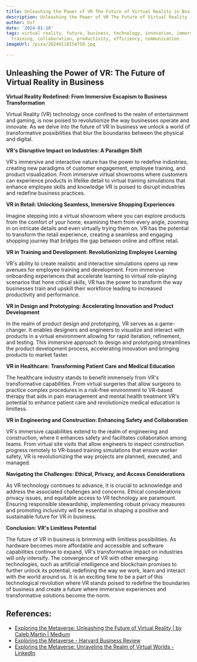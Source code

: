 ```yaml
---
title: Unleashing the Power of VR The Future of Virtual Reality in Business
description: Unleashing the Power of VR The Future of Virtual Reality in Business
author: Usf
date: '2024-01-10'
tags: virtual reality, future, business, technology, innovation, immersive, engagement,
  training, collaboration, productivity, efficiency, communication
imageUrl: /pixa/20240118154750.jpg

---
```

## Unleashing the Power of VR: The Future of Virtual Reality in  Business

**Virtual Reality Redefined: From Immersive  Escapism to Business  Transformation**

Virtual Reality (VR) technology once confined to the realm of entertainment and gaming, is now poised to revolutionize the way businesses operate and innovate.  As we delve into the future of VR in business we unlock a world  of transformative possibilities that blur the boundaries between the physical and digital.

**VR's Disruptive Impact on Industries: A Paradigm  Shift**

VR's immersive and interactive nature has the power to redefine industries, creating  new paradigms of customer engagement, employee training, and  product visualization. From immersive virtual showrooms  where customers can experience products in lifelike detail to virtual training simulations that enhance employee  skills and knowledge VR  is poised to  disrupt industries and redefine business practices.

**VR in Retail: Unlocking Seamless, Immersive Shopping Experiences**

Imagine stepping into a virtual showroom where you can explore products from the comfort of your  home, examining them from  every angle, zooming in on intricate details and even virtually trying  them on. VR has the potential to  transform  the  retail experience, creating a seamless and engaging  shopping journey that bridges the gap between online and offline retail.

**VR in  Training  and Development: Revolutionizing Employee Learning**

VR's  ability to  create realistic and interactive  simulations opens up new avenues for employee training and development. From immersive onboarding experiences that accelerate learning  to  virtual role-playing scenarios that hone critical skills, VR has the power to transform the way businesses train and upskill their workforce leading to  increased productivity and performance.

**VR in  Design and  Prototyping: Accelerating Innovation and  Product Development**

In the  realm of product design and prototyping, VR serves as a game-changer. It enables designers  and  engineers to visualize and interact with products in a virtual environment  allowing for rapid iteration, refinement, and testing. This immersive approach to  design and prototyping streamlines  the  product development  process, accelerating innovation and bringing products to  market faster.

**VR in Healthcare: Transforming Patient Care and Medical Education**

The healthcare industry stands to benefit immensely from VR's transformative capabilities. From virtual surgeries that  allow surgeons to practice complex procedures in a risk-free environment to VR-based therapy that aids in pain management  and mental health treatment VR's potential to enhance patient care and revolutionize medical education is limitless.

**VR in Engineering and Construction: Enhancing Safety and Collaboration**

VR's immersive  capabilities extend to the realm of engineering  and construction, where it enhances  safety and facilitates collaboration among teams. From virtual site visits that allow engineers to inspect construction progress remotely to VR-based training simulations that ensure worker safety, VR  is revolutionizing the way projects are planned, executed,  and managed.

**Navigating the Challenges:  Ethical, Privacy, and Access Considerations**

As VR  technology continues to advance, it is crucial to  acknowledge and address  the associated challenges and  concerns. Ethical considerations privacy  issues, and equitable access to VR technology are paramount. Ensuring responsible stewardship, implementing robust privacy measures and promoting inclusivity will be essential in shaping a positive and sustainable future for VR in business.

**Conclusion: VR's Limitless Potential**

The future of VR in business is brimming with limitless possibilities. As hardware becomes more affordable and accessible  and software capabilities continue to expand, VR's transformative impact on industries will only intensify. The  convergence of VR with other emerging technologies, such as artificial intelligence and blockchain promises to further unlock its potential, redefining the way we  work, learn and interact with the world around us.  It is an exciting time to be a part  of this technological revolution where VR stands poised to redefine the boundaries of business and create  a  future where immersive experiences and transformative solutions become the norm.

## References:
- [Exploring the Metaverse: Unleashing the Future of Virtual Reality | by Caleb Martin | Medium](https://medium.com/@CalebMartin99/exploring-the-metaverse-unleashing-the-future-of-virtual-reality-298c736e3ed0)
- [Exploring the Metaverse - Harvard Business Review](https://hbr.org/2022/07/exploring-the-metaverse)
- [Exploring the Metaverse: Unraveling the Realm of Virtual Worlds - LinkedIn](https://www.linkedin.com/pulse/exploring-metaverse-unraveling-realm-virtual-worlds-velleriya-ivanova)
